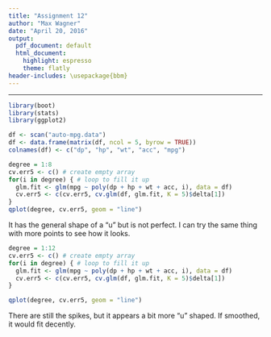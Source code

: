 ```yaml
---
title: "Assignment 12"
author: "Max Wagner"
date: "April 20, 2016"
output:
  pdf_document: default
  html_document:
    highlight: espresso
    theme: flatly
header-includes: \usepackage{bbm}
---
```

***

```r
library(boot)
library(stats)
library(ggplot2)

df <- scan("auto-mpg.data")
df <- data.frame(matrix(df, ncol = 5, byrow = TRUE))
colnames(df) <- c("dp", "hp", "wt", "acc", "mpg")

degree = 1:8
cv.err5 <- c() # create empty array
for(i in degree) { # loop to fill it up
  glm.fit <- glm(mpg ~ poly(dp + hp + wt + acc, i), data = df)
  cv.err5 <- c(cv.err5, cv.glm(df, glm.fit, K = 5)$delta[1])
}
qplot(degree, cv.err5, geom = "line")
```

It has the general shape of a "u" but is not perfect. I can try the same thing with more points to see how it looks.

```r
degree = 1:12
cv.err5 <- c() # create empty array
for(i in degree) { # loop to fill it up
  glm.fit <- glm(mpg ~ poly(dp + hp + wt + acc, i), data = df)
  cv.err5 <- c(cv.err5, cv.glm(df, glm.fit, K = 5)$delta[1])
}

qplot(degree, cv.err5, geom = "line")
```

There are still the spikes, but it appears a bit more "u" shaped. If smoothed, it would fit decently.